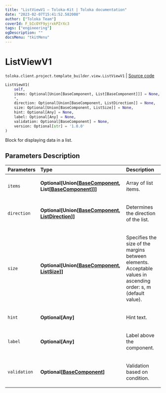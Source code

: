 ```yaml
---
title: "ListViewV1 — Toloka-Kit | Toloka documentation"
date: "2023-02-07T15:41:52.582008"
author: ["Toloka Team"]
coverId: F_bIcOYF9yjrxkPZrXc3
tags: ["engineering"]
ogDescription: ""
docsMenu: "tkitMenu"
---
```


# ListViewV1
`toloka.client.project.template_builder.view.ListViewV1` | [Source code](https://github.com/Toloka/toloka-kit/blob/v1.1.3/src/client/project/template_builder/view.py#L343)

```python
ListViewV1(
    self,
    items: Optional[Union[BaseComponent, List[BaseComponent]]] = None,
    *,
    direction: Optional[Union[BaseComponent, ListDirection]] = None,
    size: Optional[Union[BaseComponent, ListSize]] = None,
    hint: Optional[Any] = None,
    label: Optional[Any] = None,
    validation: Optional[BaseComponent] = None,
    version: Optional[str] = '1.0.0'
)
```

Block for displaying data in a list.

## Parameters Description

| Parameters | Type | Description |
| :----------| :----| :-----------|
`items`|**Optional\[Union\[[BaseComponent](/docs/toloka-kit/reference/toloka.client.project.template_builder.base.BaseComponent), List\[[BaseComponent](/docs/toloka-kit/reference/toloka.client.project.template_builder.base.BaseComponent)\]\]\]**|<p>Array of list items.</p>
`direction`|**Optional\[Union\[[BaseComponent](/docs/toloka-kit/reference/toloka.client.project.template_builder.base.BaseComponent), [ListDirection](/docs/toloka-kit/reference/toloka.client.project.template_builder.base.ListDirection)\]\]**|<p>Determines the direction of the list.</p>
`size`|**Optional\[Union\[[BaseComponent](/docs/toloka-kit/reference/toloka.client.project.template_builder.base.BaseComponent), [ListSize](/docs/toloka-kit/reference/toloka.client.project.template_builder.base.ListSize)\]\]**|<p>Specifies the size of the margins between elements. Acceptable values in ascending order: s, m (default value).</p>
`hint`|**Optional\[Any\]**|<p>Hint text.</p>
`label`|**Optional\[Any\]**|<p>Label above the component.</p>
`validation`|**Optional\[[BaseComponent](/docs/toloka-kit/reference/toloka.client.project.template_builder.base.BaseComponent)\]**|<p>Validation based on condition.</p>
